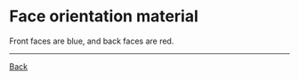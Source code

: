 
# Face orientation material

Front faces are blue, and back faces are red.

<Demo />

---

[Back](#/articles/material)
